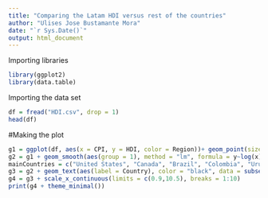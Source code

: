 ---
title: "Comparing the Latam HDI versus rest of the countries"
author: "Ulises Jose Bustamante Mora"
date: "`r Sys.Date()`"
output: html_document
---

Importing libraries
```{r}
library(ggplot2)
library(data.table)
```

Importing the data set
```{r}
df = fread("HDI.csv", drop = 1)
head(df)
```

#Making the plot
```{r}
g1 = ggplot(df, aes(x = CPI, y = HDI, color = Region))+ geom_point(size = 4, shape = 1)
g2 = g1 + geom_smooth(aes(group = 1), method = "lm", formula = y~log(x), se = F, color = "red")
mainCountries = c("United States", "Canada", "Brazil", "Colombia", "Uruguay", "Costa Rica", "Nicaragua", "Panama", "El Salvador", "Haiti", "Jamaica", "Mexico", "Honduras", "Venezuela", "Peru", "Argentina", "Chile")
g3 = g2 + geom_text(aes(label = Country), color = "black", data = subset(df, Country %in% mainCountries), check_overlap = T)
g4 = g3 + scale_x_continuous(limits = c(0.9,10.5), breaks = 1:10)
print(g4 + theme_minimal())
```

